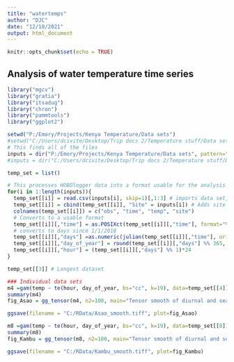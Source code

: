---
title: "watertemps"
author: "DJC"
date: "12/10/2021"
output: html_document
---

```{r setup, include=FALSE}
knitr::opts_chunk$set(echo = TRUE)
```

## Analysis of water temperature time series



```{r packages}

library("mgcv")
library("gratia")
library("itsadug")
library("chron")
library("pammtools")
library("ggplot2")

```


```{r import_data}

setwd("P:/Emory/Projects/Kenya Temperature/Data sets")
#setwd("C:/Users/dcivite/Desktop/Trip docs 2/Temperature stuff/Data sets")
# This finds all of the files
inputs = dir("P:/Emory/Projects/Kenya Temperature/Data sets", pattern=".csv")
#inputs = dir("C:/Users/dcivite/Desktop/Trip docs 2/Temperature stuff/Data sets", pattern=".csv")

temp_set = list()

# This processes HOBOlogger data into a format usable for the analysis
for(i in 1:length(inputs)){
  temp_set[[i]] = read.csv(inputs[i], skip=1)[,1:3] # imports data set, skipping over HOBO-logger formatting and keeping first 3 columns
  temp_set[[i]] = cbind(temp_set[[i]], "Site" = inputs[i]) # Adds site name
  colnames(temp_set[[i]]) = c("obs", "time", "temp", "site")
  # Converts to a usable format
  temp_set[[i]][,"time"] = as.POSIXct(temp_set[[i]][,"time"], format="%m/%d/%Y %H:%M")
  # converts to days since 1/1/2018
  temp_set[[i]][,"days"] =as.numeric(julian(temp_set[[i]][,"time"], origin="2018-01-01 LMT"))
  temp_set[[i]][,"day_of_year"] = round(temp_set[[i]][,"days"] %% 365, digits=0)
  temp_set[[i]][,"hour"] = (temp_set[[i]][,"days"] %% 1)*24
}

temp_set[[3]] # Longest dataset

```

```{r GAMMs}

### Individual data sets
m4 =gam(temp ~ te(hour, day_of_year, bs="cc", k=19), data=temp_set[[4]])
summary(m4)
fig_Asao = gg_tensor(m4, n2=100, main="Tensor smooth of diurnal and seasonal differences from mean temperature in Asao stream") + xlab("Hour of day") + ylab("Julian date")

ggsave(filename = "C:/RData/Asao_smooth.tiff", plot=fig_Asao)

m8 =gam(temp ~ te(hour, day_of_year, bs="cc", k=19), data=temp_set[[8]])
summary(m8)
fig_Kambu = gg_tensor(m8, n2=100, main="Tensor smooth of diurnal and seasonal differences from mean temperature in Kambu stream") + xlab("Hour of day") + ylab("Julian date")

ggsave(filename = "C:/RData/Kambu_smooth.tiff", plot=fig_Kambu)

```

